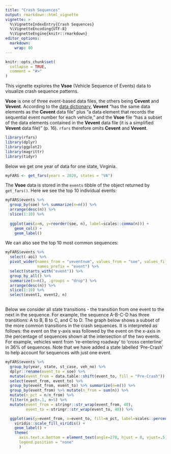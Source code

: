 ---
title: "Crash Sequences"
output: rmarkdown::html_vignette
vignette: >
  %\VignetteIndexEntry{Crash Sequences}
  %\VignetteEncoding{UTF-8}
  %\VignetteEngine{knitr::rmarkdown}
editor_options: 
  markdown: 
    wrap: 80
---

```{r, include = FALSE}
knitr::opts_chunk$set(
  collapse = TRUE,
  comment = "#>"
)
```

This vignette explores the **Vsoe** (Vehicle Sequence of Events) data to
visualize crash sequence patterns.

**Vsoe** is one of three event-based data files, the others being **Cevent** and
**Vevent**. According to the [data
dictionary](https://crashstats.nhtsa.dot.gov/Api/Public/ViewPublication/813254),
**Vevent** "has the same data elements as the **Cevent** data file" plus "a data
element that records the sequential event number for each vehicle," and the
**Vsoe** file "has a subset of the data elements contained in the **Vevent**
data file (it is a simplified **Vevent** data file)" (p. 16). `rfars` therefore
omits **Cevent** and **Vevent**.

```{r setup, echo=FALSE, warning=FALSE, message=FALSE}
library(rfars)
library(dplyr)
library(ggplot2)
library(magrittr)
library(tidyr)
```


Below we get one year of data for one state, Virginia.

```{r, warning=FALSE}
myFARS <- get_fars(years = 2020, states = "VA")
```

The **Vsoe** data is stored in the `events` tibble of the object returned by
`get_fars()`. Here we see the top 10 individual events:

```{r}
myFARS$events %>%
  group_by(soe) %>% summarize(n=n()) %>%
  arrange(desc(n)) %>%
  slice(1:10) %>%
  
  ggplot(aes(x=n, y=reorder(soe, n), label=scales::comma(n))) +
    geom_col() +
    geom_label()
```

We can also see the top 10 most common sequences:

```{r}
myFARS$events %>%
  select(-aoi) %>%
  pivot_wider(names_from = "veventnum", values_from = "soe", values_fill = "x",
              names_prefix = "event") %>%
  select(starts_with("event")) %>%
  group_by_all() %>%
  summarize(n=n(), .groups = "drop") %>%
  arrange(desc(n)) %>%
  slice(1:10) %>%
  select(event1, event2, n)
  
```

Below we consider all state transitions - the transition from one event to the
next in the sequence. For example, the sequence A-B-C-D has three transitions: A
to B, B to C, and C to D. The graph below shows a subset of the more common
transitions in the crash sequences. It is interpreted as follows: the event on
the y-axis was followed by the event on the x-axis in the percentage of
sequences shown at the intersection of the two events. For example, vehicles
went from 're-entering roadway' to 'cross centerline' in 36% of sequences. Note
that we have added a state labelled 'Pre-Crash' to help account for sequences
with just one event.

```{r, fig.height=7, fig.width=10}
myFARS$events %>%
  group_by(year, state, st_case, veh_no) %>%
  dplyr::rename(event_to = soe) %>%
  mutate(event_from = data.table::shift(event_to, fill = "Pre-Crash")) %>%
  select(event_from, event_to) %>%
  group_by(event_from, event_to) %>% summarize(n=n()) %>%
  group_by(event_from) %>% mutate(n_from = sum(n)) %>%
  mutate(n_pct = n/n_from) %>%
  filter(n_pct>.1, n>5) %>%
  mutate(event_from = stringr::str_wrap(event_from, 40),
         event_to = stringr::str_wrap(event_to, 40)) %>%

  ggplot(aes(y=event_from, x=event_to, fill=n_pct, label=scales::percent(n_pct, accuracy = 1))) +
    viridis::scale_fill_viridis() +
    geom_label() +
    theme(
      axis.text.x.bottom = element_text(angle=270, hjust = 0, vjust=.5),
      legend.position = "none"
      )
```

